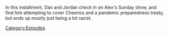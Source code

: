 {{DEFAULTSORT:
    #_EPISODE_0901:February 18, 2024
}}{{Episode
    | title           = February 18, 2024
    | caption         = Listen to this episode on [https://knowledgefight.libsyn.com/901-february-18-2024 Libsyn]
    | episodeNumber   = 901
    | length          = 01:52:42
    | airDate         = February 21, 2024
    | coverageDate    = February 18, 2024
    | previousEpisode = [[900: February 16, 2024]]
}}

{{Stub}}

In this installment, Dan and Jordan check in on Alex's Sunday show, and find him attempting to cover Cheerios and a pandemic preparedness treaty, but ends up mostly just being a bit racist.

[[Category:Episodes]]
